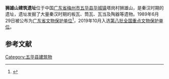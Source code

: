 {{文物保护单位|级别=1|省区市=广东省|图片=|名称=狮雄山遗址|编号=8-0114|分类=古遗址|时代=秦汉|所在=[[梅州市|梅州市]][[五华县|五华县]][[华城镇|华城镇]]塔岗村狮雄山|登录=2019年10月}}
'''狮雄山建筑遗址'''位于中国[[广东省|广东省]][[梅州市|梅州市]][[五华县|五华县]][[华城镇|华城镇]]塔岗村狮雄山，是秦汉时期的遗址，遗址发掘了大量秦汉时期的板瓦、筒瓦、瓦当及陶器等遗物。1989年6月29日被公布为[[广东省文物保护单位|广东省文物保护单位]]<ref>{{Cite web|url=http://cul.china.com.cn/lishi/2011-06/01/content_4238917.htm|title=广东梅州狮雄山汉代建筑遗址规模达20万平方米|accessdate=|author=|date=2011-06-01|publisher=中国网|archive-url=https://web.archive.org/web/20170305003416/http://cul.china.com.cn/lishi/2011-06/01/content_4238917.htm|archive-date=2017-03-05|dead-url=yes}}</ref>，2019年10月入选[[第八批全国重点文物保护单位|第八批全国重点文物保护单位]]。

== 参考文献 ==
{{reflist}}

{{梅州市境内的广东省文物保护单位}}

[[Category:五华县建筑物|Category:五华县建筑物]]